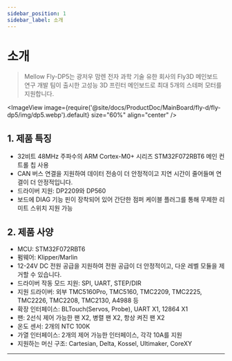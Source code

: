 ```yaml
---
sidebar_position: 1
sidebar_label: 소개
---
```


# 소개

> Mellow Fly-DP5는 광저우 맘렌 전자 과학 기술 유한 회사의 Fly3D 메인보드 연구 개발 팀이 출시한 고성능 3D 프린터 메인보드로 최대 5개의 스테퍼 모터를 지원합니다.


<ImageView image={require('@site/docs/ProductDoc/MainBoard/fly-d/fly-dp5/img/dp5.webp').default} size="60%" align="center" />

## **1. 제품 특징**

* 32비트 48MHz 주파수의 ARM Cortex-M0+ 시리즈 STM32F072RBT6 메인 컨트롤 칩 사용
* CAN 버스 연결을 지원하여 데이터 전송이 더 안정적이고 지연 시간이 줄어들며 연결이 더 안정적입니다.
* 드라이버 지원: DP2209와 DP560
* 보드에 DIAG 기능 핀이 장착되어 있어 간단한 점퍼 케이블 플러그를 통해 무제한 리미트 스위치 지원 가능

## 2. 제품 사양

* MCU: STM32F072RBT6
* 펌웨어: Klipper/Marlin
* 12-24V DC 전원 공급을 지원하여 전원 공급이 더 안정적이고, 다운 레벨 모듈을 제거할 수 있습니다.
* 드라이버 작동 모드 지원: SPI, UART, STEP/DIR
* 지원 드라이버: 외부 TMC5160Pro, TMC5160, TMC2209, TMC2225, TMC2226, TMC2208, TMC2130, A4988 등
* 확장 인터페이스: BLTouch(Servos, Probe), UART X1, 12864 X1
* 팬: 2선식 제어 가능한 팬 X2, 병렬 팬 X2, 항상 켜진 팬 X2
* 온도 센서: 2개의 NTC 100K
* 가열 인터페이스: 2개의 제어 가능한 인터페이스, 각각 10A를 지원
* 지원하는 머신 구조: Cartesian, Delta, Kossel, Ultimaker, CoreXY


----

